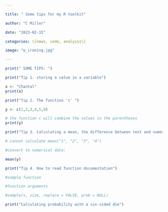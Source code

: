 ```yaml
---

title: " Some tips for my R toolkit"

author: "C Miller"

date: "2023-02-15"

categories: \[news, code, analysis\]

image: "w_ironing.jpg"

---
```


```r

print(" SOME TIPS: ")

print("Tip 1. storing a value in a variable")

x <- "Chantal"
print(x)

print("Tip 2. The function 'c' ")

y <- c(1,2,3,4,5,6)

# the function c will combine the values in the parentheses
print(y)

print("Tip 3. Calculating a mean, the difference between text and numerical data")

# cannot calculate mean("1", "2", "3", "4")

#convert to numerical data:

mean(y)

print("Tip 4. How to read function documentation")

#sample function

#function arguments

#sample(x, size, replace = FALSE, prob = NULL)

print("Calculating probability with a six-sided die")




```
